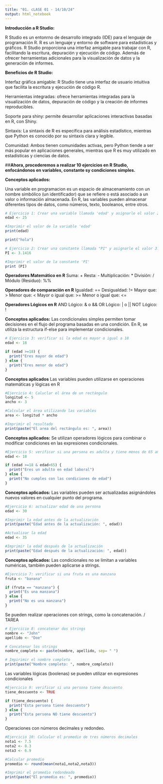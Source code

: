 ```yaml
---
title: "01. cLASE 01 - 14/10/24"
output: html_notebook
---
```


**Introducción a R Studio:**

R Studio es un entonrno de desarrollo integrado (IDE) para el lenguaje de programación R. R es un lenguaje y entorno de software para estadísticas y gráficos. R Studio proporciona una interfaz amigable para trabajar con R, facilitando la escritura, depuración y ejecución de código. Además de ofrecer herramientas adicionales para la visualización de datos y la generación de informes.

**Beneficios de R Studio:**

Interfaz gráfica amigable: R Studio tiene una interfaz de usuario intuitiva que facilita la escritura y ejecución de código R.

Herramientas integradas: ofrece herramientas integradas para la visualización de datos, depuración de código y la creación de informes reproducibles.

Soporte para shiny: permite desarrollar aplicaciones interactivas basadas en R, con Shiny.

Sintaxis: La sintaxis de R es específica para análisis estadístico, mientras que Python es conocido por su sintaxis clara y legible.

Comunidad: Ambos tienen comunidades activas, pero Python tiende a ser más popular en aplicaciones generales, mientras que R es muy utilizado en estadísticas y ciencias de datos.

##**Ahora, procederemos a realizar 10 ejercicios en R Studio, enfocándonos en variables, constante sy condiciones simples. **

**Conceptos aplicados: **

Una variable en programacion es un espacio de almacenamiento con un nombre simbólico (un identificador) que se refiere o está asociado a un valor o información almacenada. En R, las variables pueden almacenar diferentes tipos de datos, como números, texto, booleanos, entre otros.

```r
# Ejercicio 1: Crear una variable llamada 'edad' y asignarle el valor 25
edad <- 25

#Imprimir el valor de la variable 'edad'
print(edad)
```

```r
print("hola")
```
```r
# Ejercicio 2: Crear una constante llamada "PI" y asignarle el valor 3.1416
PI <- 3.1416

#Imprimir el valor de la constante 'PI'
print (PI)
```
**Operadores Matemático en R**
Suma: +
Resta: -
Multiplicación: *
División: /
Módulo (Residuo): %%

**Operadores de comparación en R**
Igualdad: ==
Desigualdad: !=
Mayor que: >
Menor que: <
Mayor o igual que: >=
Menor o igual que: <=

**Operadores Lógicos en R**
AND Lógico: & o &&
OR Lógico: | o ||
NOT Lógico: !

**Conceptos aplicados:**
Las condicionales simples permiten tomar decisiones en el flujo del programa basadas en una condición. En R, se utiliza la estructura if-else para implementar condicionales.

```r
# Ejercicio 3: verificar si la edad es mayor o igual a 18
edad <- 18

if (edad >=18) {
  print("Eres mayor de edad")
} else {
  print("Eres menor de edad")
}
```
**Conceptos aplicados**
Las variables pueden utilizarse en operaciones matemáticas y lógicas en R

```r
#Ejercicio 4: Caluclar el área de un rectángulo
longitud <- 5
ancho <- 3

#Calcular el área utilizando las variables
area <- longitud * ancho

#Imprimir el resultado
print(paste("El area del rectángulo es: ", area))
```
**Conceptos aplicados:**
Se utilizan operadores lógicos para combinar o modificar condiciones en las expresiones condicionales.

```r
#Ejercicio 5: verificar si una persona es adulta y tiene menos de 65 años.
edad <- 18

if (edad >=18 & edad<65) {
  print("Eres un adulto en edad laboral")
} else {
  print("No cumples con las condiciones de edad")
}
```
**Conceptos aplicados:**
Las variables pueden ser actualizadas asignándoles nuevos valores en cualquier punto del programa.

```r
#Ejercicio 6: actualizar edad de una persona
edad <- 30

#Imprimir la edad antes de la actualización
print(paste("Edad antes de la actualización: ", edad))

#Actualizar la edad
edad <- 35

#Imprimir la edad después de la actualización
print(paste("Edad después de la actualización: ", edad))
```
**Conceptos aplicados:**
Las condicionales no se limitan a variables numéricas, también pueden aplicarse a strings.

```r
#Ejercicio 7: verificar si una fruta es una manzana
fruta <- "banana"

if (fruta == "manzana") {
  print("Es una manzana")
} else {
  print("No es una manzana")
}
```

Se pueden realizar operaciones con strings, como la concatenación. / TAREA

```r
# Ejercicio 8: concatenar dos strings
nombre <- "John"
apellido <- "Doe"

# Concatenar los strings
nombre_completo <- paste(nombre, apellido, sep= " ")

# Impirimir el nombre completo
print(paste("Nombre completo: ", nombre_completo))

```
Las variables lógicas (boolenas) se pueden utilizar en expresiones condicionales

```r
#Ejercicio 9: verificar si una persona tiene descuento
tiene_descuento <- TRUE

if (tiene_descuento) {
  print("Esta persona tiene descuento")
} else {
  print("Esta persona NO tiene descuento")
}
```
Operaciones con números decimales y redondeo.

```r
#Ejercicio 10: Calcular el promedio de tres números decimales
nota1 <- 7.5
nota2 <- 8.3
nota3 <- 6.9

#Calcular promedio
promedio <- round(mean(nota1,nota2,nota3))

#Imprimir el promedio redondeado
print(paste("El promedio es: ", promedio))
```
